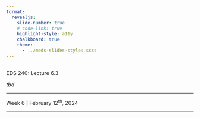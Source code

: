 ```yaml
---
format: 
  revealjs:
    slide-number: true
    # code-link: true
    highlight-style: a11y
    chalkboard: true
    theme: 
      - ../meds-slides-styles.scss
---
```


## {#title-slide data-menu-title="Title Slide" background="#053660"} 

[EDS 240: Lecture 6.3]{.custom-title}

[*tbd*]{.custom-subtitle}

<hr class="hr-teal">

[Week 6 | February 12^th^, 2024]{.custom-subtitle3}

---
